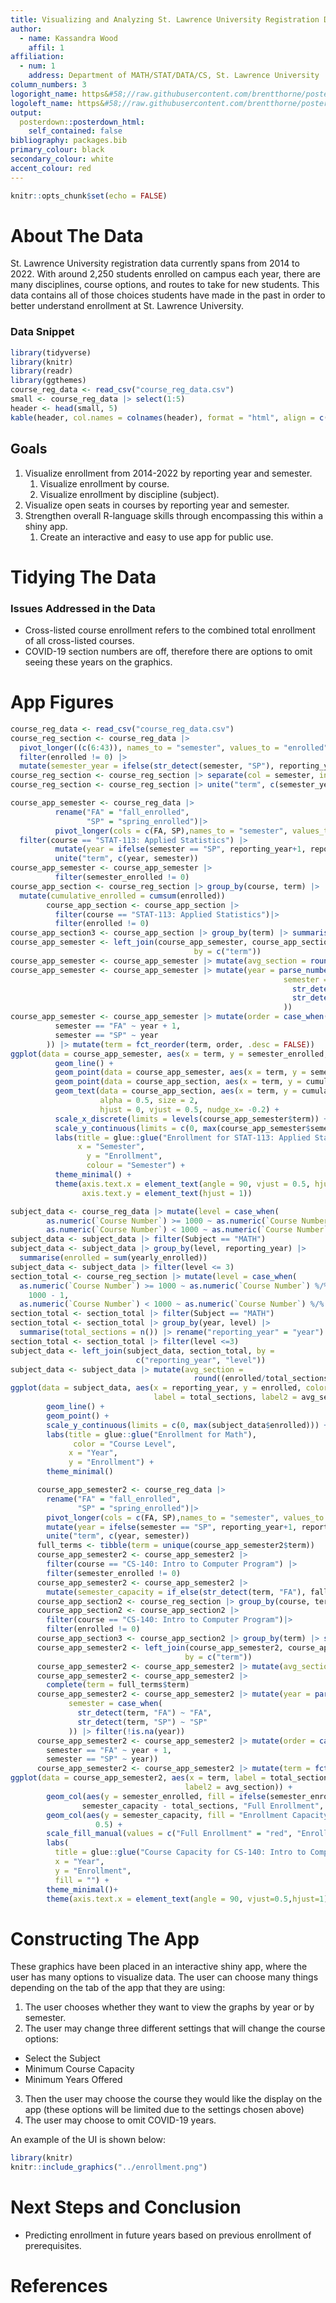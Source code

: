 ```yaml
---
title: Visualizing and Analyzing St. Lawrence University Registration Data
author:
  - name: Kassandra Wood
    affil: 1
affiliation:
  - num: 1
    address: Department of MATH/STAT/DATA/CS, St. Lawrence University
column_numbers: 3
logoright_name: https&#58;//raw.githubusercontent.com/brentthorne/posterdown/master/images/betterhexlogo.png
logoleft_name: https&#58;//raw.githubusercontent.com/brentthorne/posterdown/master/images/betterhexlogo.png
output: 
  posterdown::posterdown_html:
    self_contained: false
bibliography: packages.bib
primary_colour: black
secondary_colour: white
accent_colour: red
---
```


```r
knitr::opts_chunk$set(echo = FALSE)
```

# About The Data

St. Lawrence University registration data currently spans from 2014 to 2022. With around 2,250 students enrolled on campus each year, there are many disciplines, course options, and routes to take for new students. This data contains all of those choices students have made in the past in order to better understand enrollment at St. Lawrence University.

### Data Snippet
```r
library(tidyverse)
library(knitr)
library(readr)
library(ggthemes)
course_reg_data <- read_csv("course_reg_data.csv")
small <- course_reg_data |> select(1:5)
header <- head(small, 5)
kable(header, col.names = colnames(header), format = "html", align = c("l", "l", "l"), colspec = c("L|L|L"))
```

## Goals

1.  Visualize enrollment from 2014-2022 by reporting year and semester.
    1.  Visualize enrollment by course.
    2.  Visualize enrollment by discipline (subject).
2.  Visualize open seats in courses by reporting year and semester.
3.  Strengthen overall R-language skills through encompassing this within a shiny app.
    1.  Create an interactive and easy to use app for public use.

# Tidying The Data

### Issues Addressed in the Data
-   Cross-listed course enrollment refers to the combined total enrollment of all cross-listed courses.
-   COVID-19 section numbers are off, therefore there are options to omit seeing these years on the graphics.

# App Figures


```r
course_reg_data <- read_csv("course_reg_data.csv")
course_reg_section <- course_reg_data |> 
  pivot_longer((c(6:43)), names_to = "semester", values_to = "enrolled") |>
  filter(enrolled != 0) |>
  mutate(semester_year = ifelse(str_detect(semester, "SP"), reporting_year+1, reporting_year))
course_reg_section <- course_reg_section |> separate(col = semester, into = c("semester", "section"), sep = "_") |> mutate(year = reporting_year)
course_reg_section <- course_reg_section |> unite("term", c(semester_year, semester))

course_app_semester <- course_reg_data |> 
          rename("FA" = "fall_enrolled",
                 "SP" = "spring_enrolled")|>
          pivot_longer(cols = c(FA, SP),names_to = "semester", values_to = "semester_enrolled") |>
  filter(course == "STAT-113: Applied Statistics") |> 
          mutate(year = ifelse(semester == "SP", reporting_year+1, reporting_year)) |>
          unite("term", c(year, semester)) 
course_app_semester <- course_app_semester |>
          filter(semester_enrolled != 0)
course_app_section <- course_reg_section |> group_by(course, term) |>
  mutate(cumulative_enrolled = cumsum(enrolled))
        course_app_section <- course_app_section |> 
          filter(course == "STAT-113: Applied Statistics")|>
          filter(enrolled != 0)
course_app_section3 <- course_app_section |> group_by(term) |> summarise(total_sections = n())
course_app_semester <- left_join(course_app_semester, course_app_section3,
                                         by = c("term"))
course_app_semester <- course_app_semester |> mutate(avg_section = round(semester_enrolled / total_sections))
course_app_semester <- course_app_semester |> mutate(year = parse_number(term),
                                                             semester = case_when(
                                                               str_detect(term, "FA") ~ "FA",
                                                               str_detect(term, "SP") ~ "SP"
                                                             ))
course_app_semester <- course_app_semester |> mutate(order = case_when(
          semester == "FA" ~ year + 1,
          semester == "SP" ~ year
        )) |> mutate(term = fct_reorder(term, order, .desc = FALSE))
ggplot(data = course_app_semester, aes(x = term, y = semester_enrolled, group = 1)) +
          geom_line() +
          geom_point(data = course_app_semester, aes(x = term, y = semester_enrolled, group = 1)) +
          geom_point(data = course_app_section, aes(x = term, y = cumulative_enrolled, group = 1), alpha = 0.25, shape = 45)+
          geom_text(data = course_app_section, aes(x = term, y = cumulative_enrolled - 5, label = section), angle = 90,
                    alpha = 0.5, size = 2,
                    hjust = 0, vjust = 0.5, nudge_x= -0.2) +
          scale_x_discrete(limits = levels(course_app_semester$term)) +
          scale_y_continuous(limits = c(0, max(course_app_semester$semester_enrolled))) +
          labs(title = glue::glue("Enrollment for STAT-113: Applied Statistics"),
               x = "Semester",
                 y = "Enrollment",
                 colour = "Semester") + 
          theme_minimal() +
          theme(axis.text.x = element_text(angle = 90, vjust = 0.5, hjust = 1),
                axis.text.y = element_text(hjust = 1))

```


```r
subject_data <- course_reg_data |> mutate(level = case_when(
        as.numeric(`Course Number`) >= 1000 ~ as.numeric(`Course Number`) %/% 1000 - 1,
        as.numeric(`Course Number`) < 1000 ~ as.numeric(`Course Number`) %/% 100))
subject_data <- subject_data |> filter(Subject == "MATH")
subject_data <- subject_data |> group_by(level, reporting_year) |>
  summarise(enrolled = sum(yearly_enrolled))
subject_data <- subject_data |> filter(level <= 3)
section_total <- course_reg_section |> mutate(level = case_when(
  as.numeric(`Course Number`) >= 1000 ~ as.numeric(`Course Number`) %/% 
    1000 - 1,
  as.numeric(`Course Number`) < 1000 ~ as.numeric(`Course Number`) %/% 100))
section_total <- section_total |> filter(Subject == "MATH")
section_total <- section_total |> group_by(year, level) |>
  summarise(total_sections = n()) |> rename("reporting_year" = "year")
section_total <- section_total |> filter(level <=3)
subject_data <- left_join(subject_data, section_total, by =
                            c("reporting_year", "level"))
subject_data <- subject_data |> mutate(avg_section =
                                         round((enrolled/total_sections)))
ggplot(data = subject_data, aes(x = reporting_year, y = enrolled, color = factor(level), 
                                label = total_sections, label2 = avg_section)) +
        geom_line() +
        geom_point() +
        scale_y_continuous(limits = c(0, max(subject_data$enrolled))) +
        labs(title = glue::glue("Enrollment for Math"),
              color = "Course Level",
             x = "Year",
             y = "Enrollment") +
        theme_minimal()
```


```r
      course_app_semester2 <- course_reg_data |> 
        rename("FA" = "fall_enrolled",
               "SP" = "spring_enrolled")|>
        pivot_longer(cols = c(FA, SP),names_to = "semester", values_to = "semester_enrolled") |> 
        mutate(year = ifelse(semester == "SP", reporting_year+1, reporting_year)) |>
        unite("term", c(year, semester)) 
      full_terms <- tibble(term = unique(course_app_semester2$term))
      course_app_semester2 <- course_app_semester2 |>
        filter(course == "CS-140: Intro to Computer Program") |>
        filter(semester_enrolled != 0)
      course_app_semester2 <- course_app_semester2 |> 
        mutate(semester_capacity = if_else(str_detect(term, "FA"), fall_capacity, spring_capacity))
      course_app_section2 <- course_reg_section |> group_by(course, term) |> mutate(cumulative_enrolled = cumsum(enrolled))
      course_app_section2 <- course_app_section2 |> 
        filter(course == "CS-140: Intro to Computer Program")|>
        filter(enrolled != 0)
      course_app_section3 <- course_app_section2 |> group_by(term) |> summarise(total_sections = n())
      course_app_semester2 <- left_join(course_app_semester2, course_app_section3,
                                       by = c("term"))
      course_app_semester2 <- course_app_semester2 |> mutate(avg_section = round(semester_enrolled / total_sections))
      course_app_semester2 <- course_app_semester2 |> 
        complete(term = full_terms$term) 
      course_app_semester2 <- course_app_semester2 |> mutate(year = parse_number(term),
             semester = case_when(
               str_detect(term, "FA") ~ "FA",
               str_detect(term, "SP") ~ "SP"
             )) |> filter(!is.na(year))
      course_app_semester2 <- course_app_semester2 |> mutate(order = case_when(
        semester == "FA" ~ year + 1,
        semester == "SP" ~ year))
      course_app_semester2 <- course_app_semester2 |> mutate(term = fct_reorder(term, order, .desc = FALSE))
ggplot(data = course_app_semester2, aes(x = term, label = total_sections, 
                                       label2 = avg_section)) +
        geom_col(aes(y = semester_enrolled, fill = ifelse(semester_enrolled >=
                semester_capacity - total_sections, "Full Enrollment", "Enrollment"))) +
        geom_col(aes(y = semester_capacity, fill = "Enrollment Capacity"), alpha =
                   0.5) +
        scale_fill_manual(values = c("Full Enrollment" = "red", "Enrollment"="darkgrey", "Enrollment Capacity" = "grey"))+
        labs(
          title = glue::glue("Course Capacity for CS-140: Intro to Computer Program"),
          x = "Year",
          y = "Enrollment",
          fill = "") + 
        theme_minimal()+
        theme(axis.text.x = element_text(angle = 90, vjust=0.5,hjust=1))
```


# Constructing The App

These graphics have been placed in an interactive shiny app, where the user has many options to visualize data. The user can choose many things depending on the tab of the app that they are using:

1. The user chooses whether they want to view the graphs by year or by semester.
2. The user may change three different settings that will change the course options:
  -   Select the Subject
  -   Minimum Course Capacity
  -   Minimum Years Offered
3. Then the user may choose the course they would like the display on the app (these options will be limited due to the settings chosen above)
4. The user may choose to omit COVID-19 years.

An example of the UI is shown below: 
```r
library(knitr)
knitr::include_graphics("../enrollment.png")
```



# Next Steps and Conclusion

-   Predicting enrollment in future years based on previous enrollment of prerequisites.


# References
